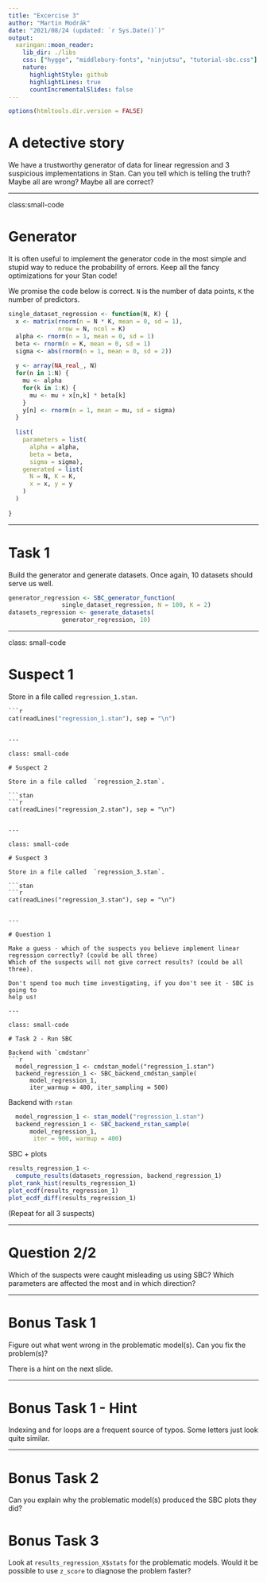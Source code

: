 ```yaml
---
title: "Excercise 3"
author: "Martin Modrák"
date: "2021/08/24 (updated: `r Sys.Date()`)"
output:
  xaringan::moon_reader:
    lib_dir: ./libs
    css: ["hygge", "middlebury-fonts", "ninjutsu", "tutorial-sbc.css"]
    nature:
      highlightStyle: github
      highlightLines: true
      countIncrementalSlides: false
---
```


```r
options(htmltools.dir.version = FALSE)
```

# A detective story

We have a trustworthy generator of data for linear regression 
and 3 suspicious implementations in Stan. Can you tell which is telling the truth?
Maybe all are wrong? Maybe all are correct?

---

class:small-code

# Generator

It is often useful to implement the generator code in the most simple and stupid
way to reduce the probability of errors. Keep all the fancy optimizations for your
Stan code!

We promise the code below is correct. `N` is the number of data points, `K` the number of predictors.

```r
single_dataset_regression <- function(N, K) {
  x <- matrix(rnorm(n = N * K, mean = 0, sd = 1), 
              nrow = N, ncol = K)
  alpha <- rnorm(n = 1, mean = 0, sd = 1)
  beta <- rnorm(n = K, mean = 0, sd = 1)
  sigma <- abs(rnorm(n = 1, mean = 0, sd = 2))
  
  y <- array(NA_real_, N)
  for(n in 1:N) {
    mu <- alpha
    for(k in 1:K) {
      mu <- mu + x[n,k] * beta[k]
    }
    y[n] <- rnorm(n = 1, mean = mu, sd = sigma) 
  }
  
  list(
    parameters = list(
      alpha = alpha,
      beta = beta,
      sigma = sigma),
    generated = list(
      N = N, K = K,
      x = x, y = y
    )
  )
  
}
```

---

# Task 1

Build the generator and generate datasets.
Once again, 10 datasets should serve us well.

```r
generator_regression <- SBC_generator_function(
               single_dataset_regression, N = 100, K = 2)
datasets_regression <- generate_datasets(
               generator_regression, 10)
```

---

class: small-code

# Suspect 1

Store in a file called `regression_1.stan`.

```stan
```r
cat(readLines("regression_1.stan"), sep = "\n")
```
```

---

class: small-code

# Suspect 2

Store in a file called  `regression_2.stan`.

```stan
```r
cat(readLines("regression_2.stan"), sep = "\n")
```
```

---

class: small-code

# Suspect 3

Store in a file called  `regression_3.stan`.

```stan
```r
cat(readLines("regression_3.stan"), sep = "\n")
```
```

---

# Question 1

Make a guess - which of the suspects you believe implement linear regression correctly? (could be all three)
Which of the suspects will not give correct results? (could be all three).

Don't spend too much time investigating, if you don't see it - SBC is going to 
help us!

---

class: small-code

# Task 2 - Run SBC

Backend with `cmdstanr`
```r
  model_regression_1 <- cmdstan_model("regression_1.stan")
  backend_regression_1 <- SBC_backend_cmdstan_sample(
      model_regression_1, 
      iter_warmup = 400, iter_sampling = 500)

```

Backend with `rstan`

```r
  model_regression_1 <- stan_model("regression_1.stan")
  backend_regression_1 <- SBC_backend_rstan_sample(
      model_regression_1, 
       iter = 900, warmup = 400)
```

SBC + plots

```r
results_regression_1 <- 
  compute_results(datasets_regression, backend_regression_1)
plot_rank_hist(results_regression_1)
plot_ecdf(results_regression_1)
plot_ecdf_diff(results_regression_1)

```

(Repeat for all 3 suspects)

---

# Question 2/2

Which of the suspects were caught misleading us using SBC? 
Which parameters are affected the most and in which direction?


---

# Bonus Task 1

Figure out what went wrong in the problematic model(s). Can you fix the problem(s)?

There is a hint on the next slide.

---

# Bonus Task 1 - Hint

Indexing and for loops are a frequent source of typos. Some letters just look quite similar.

---

# Bonus Task 2

Can you explain why the problematic model(s) produced the SBC plots they did?

# Bonus Task 3

Look at `results_regression_X$stats` for the problematic models. Would it be possible to use `z_score` to diagnose the problem faster? 
